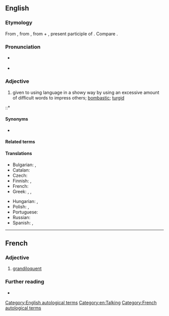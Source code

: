 ==English==
{{was wotd|2007|November|7}}

===Etymology===
From {{etyl|frm|en}} {{m|frm|grandiloquent}}, from {{etyl|la|en}} {{m|la|grandiloquus}}, from {{m|la|grandis||great, full}} + {{m|la|loquēns}}, present participle of {{m|la|loquor||I speak}}. Compare {{m|en|eloquent}}.

===Pronunciation===
* {{a|RP|US}} {{IPA|/ɡɹænˈdɪl.ə.kwənt/|lang=en}}
* {{audio|en-us-grandiloquent.ogg|Audio (US)|lang=en}}

===Adjective===
{{en-adj}}

# {{lb|en|of a person, their language or writing}} given to using language in a showy way by using an excessive amount of difficult words to impress others; [[bombastic]]; [[turgid]]

::* {{quote-book|year=1898|year_published=1911|author=[[s:Author:William Graham Sumner|William Graham Sumner]]|title=[[s:War and Other Essays|War and Other Essays]]|chapter=[[s:The Conquest of the United States by Spain|The Conquest of the United States by Spain]]|publisher=Yale|page=[[s:Page:War and Other Essays.djvu/360|324]]|passage=The American people believe that they have a free country, and we are treated to '''grandiloquent''' speeches about our flag and our reputation for freedom and enlightenment.}}

====Synonyms====
* {{sense|overly wordy or elaborate}} {{seeSynonyms|verbose}}

====Related terms====
{{rel4
| {{l|en|grandiloquacity}}
| {{l|en|grandiloquence}}
| {{l|en|grandiloquism}}
| {{l|en|grandiloquous}}
| {{l|en|grandiloquoy}}
| {{l|en|magniloquent}}
|lang=en}}

====Translations====
{{trans-top|overly wordy or elaborate}}
* Bulgarian: {{t+|bg|надут|sc=Cyrl}}, {{t+|bg|високопарен|sc=Cyrl}}
* Catalan: {{t|ca|grandiloqüent|n}}
* Czech: {{t|cs|velkohubý|m}}
* Finnish: {{t|fi|mahtipontinen}}, {{t|fi|suurieleinen}}
* French: {{t+|fr|grandiloquent}}
* Greek: {{t+|el|μεγαλόστομος}}, {{t|el|μεγαλορρήμονας}}, {{t+|el|πομπώδης}}
{{trans-mid}}
* Hungarian: {{t|hu|szónokias}}, {{t+|hu|dagályos}}
* Polish: {{t+|pl|górnolotny|m}}, {{t|pl|grandilokwentny|m}}
* Portuguese: {{t+|pt|grandiloquente}}
* Russian: {{t+|ru|напы́щенный}}
* Spanish: {{t+|es|grandilocuente}}, {{t+|es|grandílocuo}}
{{trans-bottom}}

[[Category:English autological terms]]
[[Category:en:Talking]]

----

==French==

===Adjective===
{{fr-adj}}

# [[#English|grandiloquent]]

===Further reading===
* {{R:TLFi}}

[[Category:French autological terms]]